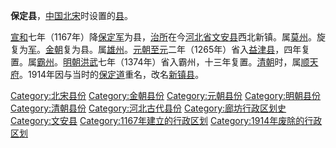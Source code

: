 '''保定县'''，[[中国|中国]][[北宋|北宋]]时设置的[[县|县]]。

[[宣和_(北宋)|宣和]]七年（1167年）降[[保定军|保定军]]为县，[[治所|治所]]在今[[河北省|河北省]][[文安县|文安县]]西北新镇。属[[莫州|莫州]]。旋复为[[军_(行政区划)|军]]。[[金朝|金朝]]复为县。属[[雄州_(河北)|雄州]]。[[元朝|元朝]][[至元_(忽必烈)|至元]]二年（1265年）省入[[益津县|益津县]]，四年复置。属[[霸州_(后周)|霸州]]。[[明朝|明朝]][[洪武|洪武]]七年（1374年）省入霸州，十三年复置。[[清朝|清朝]]时，属[[顺天府|顺天府]]。1914年因与当时的[[保定道|保定道]]重名，改名[[新镇县|新镇县]]。

{{河北行政区划小作品}}
{{DEFAULTSORT:B}}
[[Category:北宋县份|Category:北宋县份]]
[[Category:金朝县份|Category:金朝县份]]
[[Category:元朝县份|Category:元朝县份]]
[[Category:明朝县份|Category:明朝县份]]
[[Category:清朝县份|Category:清朝县份]]
[[Category:河北古代县份|Category:河北古代县份]]
[[Category:廊坊行政区划史|Category:廊坊行政区划史]]
[[Category:文安县|Category:文安县]]
[[Category:1167年建立的行政区划|Category:1167年建立的行政区划]]
[[Category:1914年废除的行政区划|Category:1914年废除的行政区划]]